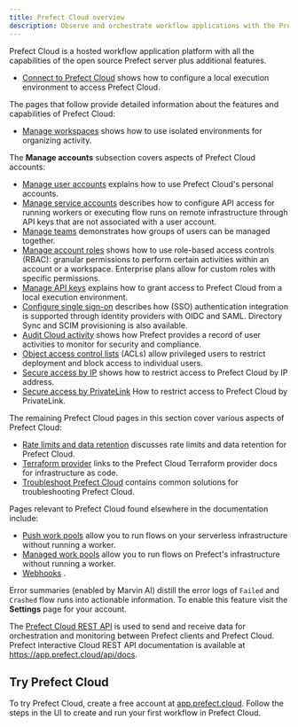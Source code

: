 ```yaml
---
title: Prefect Cloud overview
description: Observe and orchestrate workflow applications with the Prefect Cloud platform.
---
```


Prefect Cloud is a hosted workflow application platform with all the capabilities of the open source Prefect server plus additional features.

- [Connect to Prefect Cloud](/v3/manage/cloud/connect-to-cloud/) shows how to configure a local execution environment to access Prefect Cloud.

The pages that follow provide detailed information about the features and capabilities of Prefect Cloud:

- [Manage workspaces](/v3/manage/cloud/workspaces/) shows how to use isolated environments for organizing activity.

The **Manage accounts** subsection covers aspects of Prefect Cloud accounts:
- [Manage user accounts](/v3/manage/cloud/manage-users/) explains how to use Prefect Cloud's personal accounts.
- [Manage service accounts](/v3/manage/cloud/manage-users/service-accounts/) describes how to configure API access for running workers or executing flow runs on remote infrastructure through API keys that are not associated with a user account. <span class="badge pro"></span> <span class="badge enterprise"></span>
- [Manage teams](/v3/manage/cloud/manage-users/manage-teams/) demonstrates how groups of users can be managed together. <span class="badge enterprise"></span>
- [Manage account roles](/v3/manage/cloud/manage-users/manage-roles/) shows how to use role-based access controls (RBAC): granular permissions to perform certain activities within an account or a workspace. Enterprise plans allow for custom roles with specific permissions. 
- [Manage API keys](/v3/manage/cloud/manage-users/api-keys/) explains how to grant access to Prefect Cloud from a local execution environment.
- [Configure single sign-on](/v3/manage/cloud/manage-users/configure-sso/) describes how (SSO) authentication integration is supported through identity providers with OIDC and SAML. Directory Sync and SCIM provisioning is also available. <span class="badge enterprise"></span>
- [Audit Cloud activity](/v3/manage/cloud/manage-users/audit-logs/) shows how Prefect provides a record of user activities to monitor for security and compliance. <span class="badge pro"></span> <span class="badge enterprise"></span>
- [Object access control lists](/v3/manage/cloud/manage-users/object-access-control-lists/) (ACLs) allow privileged users to restrict deployment and block access to individual users. <span class="badge enterprise"></span> 
- [Secure access by IP](/v3/manage/cloud/manage-users/secure-access-by-ip-address/) shows how to restrict access to Prefect Cloud by IP address. <span class="badge enterprise"></span>
- [Secure access by PrivateLink](/v3/manage/cloud/manage-users/secure-access-by-private-link/) How to restrict access to Prefect Cloud by PrivateLink. <span class="badge enterprise"></span>

The remaining Prefect Cloud pages in this section cover various aspects of Prefect Cloud:

- [Rate limits and data retention](/v3/manage/cloud/rate-limits/) discusses rate limits and data retention for Prefect Cloud.
- [Terraform provider](https://registry.terraform.io/providers/PrefectHQ/prefect/latest/docs/guides/getting-started) links to the Prefect Cloud Terraform provider docs for infrastructure as code.
- [Troubleshoot Prefect Cloud](/v3/manage/cloud/troubleshoot-cloud/) contains common solutions for troubleshooting Prefect Cloud.

Pages relevant to Prefect Cloud found elsewhere in the documentation include:

- [Push work pools](/v3/deploy/infrastructure-examples/serverless/) allow you to run flows on your serverless infrastructure without running a worker.
- [Managed work pools](/v3/deploy/infrastructure-examples/managed/) allow you to run flows on Prefect's infrastructure without running a worker.
- [Webhooks](/v3/automate/events/webhook-triggers/) .

Error summaries (enabled by Marvin AI) distill the error logs of `Failed` and `Crashed` flow runs into actionable information. To enable this feature visit the **Settings** page for your account.

The [Prefect Cloud REST API](/v3/api-ref/rest-api/) is used to send and receive data for orchestration and monitoring between Prefect clients and Prefect Cloud.
Prefect interactive Cloud REST API documentation is available at <a href="https://app.prefect.cloud/api/docs" target="_blank">https://app.prefect.cloud/api/docs</a>.


## Try Prefect Cloud

To try Prefect Cloud, create a free account at [app.prefect.cloud](https://app.prefect.cloud/).
Follow the steps in the UI to create and run your first workflow in Prefect Cloud. 
